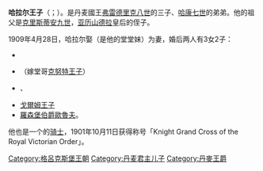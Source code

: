 {{unreferenced|time=2013-05-20T00:50:51+00:00}}
{{infobox royalty
|name=哈拉尔王子
|image=Prince Harald of Denmark.jpg
|image_size=250px
|full name = Harald Christian Frederik
|birth_date={{birth date|1876|10|8}}
|birth_place={{DEN}}[[根措夫特|根措夫特]]
|death_date={{death date and age|1949|3|30|1876|10|8}}
|death_place={{DEN}}[[哥本哈根|哥本哈根]]
|burial_place=[[罗斯基勒主教座堂|罗斯基勒主教座堂]]
|spouse= {{marriage|什勒斯維希-霍爾斯坦-索恩德堡-格呂克斯堡的海倫娜群主|1909}}
|issue=紹姆堡-利珀的克里斯蒂安親王妃費杜拉 <br> 丹麥王儲妃羅琳-瑪蒂爾德 <br> 卡斯特利山莊的盧特波德伯爵夫人亞歷山大-路易絲 <br> [[戈爾姆王子_(丹麥)|戈爾姆王子]] <br> [[歐魯夫_(羅森堡伯爵)|羅森堡伯爵歐魯夫]]
|father=[[弗雷德里克八世|弗雷德里克八世]]
|mother=[[瑞典的路易絲公主|瑞典的路易絲公主]]
|house = [[格呂克斯堡王朝|格呂克斯堡王朝]]
}}

'''哈拉尔王子'''（{{lang-da|'''Harald Christian Frederik'''}}；{{bd|1876年|10月8日|1949年|3月30日}}）。是丹麦國王[[弗雷德里克八世|弗雷德里克八世]]的三子、[[哈康七世|哈康七世]]的弟弟。他的祖父是[[克里斯蒂安九世|克里斯蒂安九世]]，[[亚历山德拉|亚历山德拉]]皇后的侄子。

1909年4月28日，哈拉尔娶{{link-en|海倫娜·阿得雷德公主 (格呂克斯堡王朝)|Princess Helena Adelaide of Schleswig-Holstein-Sonderburg-Glücksburg|海倫娜·阿得雷德公主}}（是他的堂堂妹）为妻，婚后两人有3女2子：
*{{link-en|費杜拉郡主 (丹麥)|Princess Feodora of Denmark|費杜拉郡主}}
*{{link-en|卡露蓮-馬蒂爾德郡主 (丹麥)|Princess Caroline-Mathilde of Denmark|卡露蓮-馬蒂爾德郡主}}（嫁堂哥[[克努特王子|克努特王子]]）
*{{link-en|亞歷桑德琳-路易絲郡主 (丹麥)|Princess Alexandrine-Louise of Denmark|亞歷桑德琳-路易絲郡主}}、
*[[戈爾姆王子_(丹麥)|戈爾姆王子]]
*[[歐魯夫_(羅森堡伯爵)|羅森堡伯爵歐魯夫]]。
他也是一个{{link-en|大象勳章|Order of the Elephant}}的[[骑士|骑士]]，1901年10月11日获得称号「Knight Grand Cross of the Royal Victorian Order」。

{{丹麦人物小作品}}
{{DEFAULTSORT: Harald}}
[[Category:格呂克斯堡王朝|Category:格呂克斯堡王朝]]
[[Category:丹麦君主儿子|Category:丹麦君主儿子]]
[[Category:丹麥王爵|Category:丹麥王爵]]